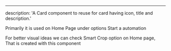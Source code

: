 ---

description: 'A Card component to reuse for card having icon, title and description.'

Primarily it is used on Home Page under options Start a automation

For better visual ideas we can check Smart Crop option on Home page, That is created with this component
